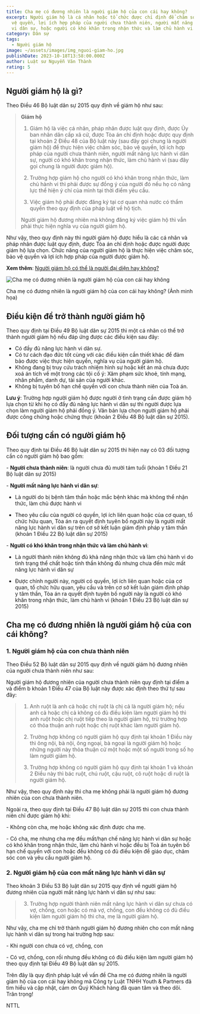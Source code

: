 ```yaml
---
title: Cha mẹ có đương nhiên là người giám hộ của con cái hay không?
excerpt: Người giám hộ là cá nhân hoặc tổ chức được chỉ định để chăm sóc và bảo
  vệ quyền, lợi ích hợp pháp của người chưa thành niên, người mất năng lực hành
  vi dân sự, hoặc người có khó khăn trong nhận thức và làm chủ hành vi.
category: Dân sự
tags:
  - Người giám hộ
image: ~/assets/images/img_nguoi-giam-ho.jpg
publishDate: 2023-10-18T13:58:00.000Z
author: Luật sư Nguyễn Văn Thành
rating: 5
---
```

## Người giám hộ là gì?

Theo Điều 46 Bộ luật dân sự 2015 quy định về giám hộ như sau:

>  **Giám hộ**
>
> 1. Giám hộ là việc cá nhân, pháp nhân được luật quy định, được Ủy ban nhân dân cấp xã cử, được Tòa án chỉ định hoặc được quy định tại khoản 2 Điều 48 của Bộ luật này (sau đây gọi chung là người giám hộ) để thực hiện việc chăm sóc, bảo vệ quyền, lợi ích hợp pháp của người chưa thành niên, người mất năng lực hành vi dân sự, người có khó khăn trong nhận thức, làm chủ hành vi (sau đây gọi chung là người được giám hộ).
>
> 2. Trường hợp giám hộ cho người có khó khăn trong nhận thức, làm chủ hành vi thì phải được sự đồng ý của người đó nếu họ có năng lực thể hiện ý chí của mình tại thời điểm yêu cầu.
>
> 3. Việc giám hộ phải được đăng ký tại cơ quan nhà nước có thẩm quyền theo quy định của pháp luật về hộ tịch.
>
> Người giám hộ đương nhiên mà không đăng ký việc giám hộ thì vẫn phải thực hiện nghĩa vụ của người giám hộ.

Như vậy, theo quy định này thì người giám hộ được hiểu là các cá nhân và pháp nhân được luật quy định, được Tòa án chỉ định hoặc được người được giám hộ lựa chọn. Chức năng của người giám hộ là thực hiện việc chăm sóc, bảo vệ quyền và lợi ích hợp pháp của người được giám hộ.

**Xem thêm**: [Người giám hộ có thể là người đại diện hay không?](http://https//vinhphuclawyers.vn/kien-thuc-phap-ly/dan-su/nguoi-giam-ho-co-the-la-nguoi-dai-dien-hay-khong-35783.htm)

![Cha mẹ có đương nhiên là người giám hộ của con cái hay không](~/assets/images/cha-mẹ-có-đương-nhiên-là-người-giám-hộ-của-con-cái-hay-không.jpg "Cha mẹ có đương nhiên là người giám hộ của con cái hay không")

Cha mẹ có đương nhiên là người giám hộ của con cái hay không? (Ảnh minh họa)

## Điều kiện để trở thành người giám hộ

Theo quy định tại Điều 49 Bộ luật dân sự 2015 thì một cá nhân có thể trở thành người giám hộ nếu đáp ứng được các điều kiện sau đây:

* Có đầy đủ năng lực hành vi dân sự.
* Có tư cách đạo đức tốt cùng với các điều kiện cần thiết khác để đảm bảo được việc thực hiện quyền, nghĩa vụ của người giám hộ.
* Không đang bị truy cứu trách nhiệm hình sự hoặc kết án mà chưa được xoá án tích về một trong các tội cố ý: Xâm phạm sức khoẻ, tính mạng, nhân phẩm, danh dự, tài sản của người khác.
* Không bị tuyên bố hạn chế quyền với con chưa thành niên của Toà án.

**Lưu ý**: Trường hợp người giám hộ được người ở tình trạng cần được giám hộ lựa chọn từ khi họ có đầy đủ năng lực hành vi dân sự thì người được lựa chọn làm người giám hộ phải đồng ý. Văn bản lựa chọn người giám hộ phải được công chứng hoặc chứng thực (khoản 2 Điều 48 Bộ luật dân sự 2015).

## Đối tượng cần có người giám hộ

Theo quy định tại Điều 46 Bộ luật dân sự 2015 thì hiện nay có 03 đối tượng cần có người giám hộ bao gồm:

\- **Người chưa thành niên**: là người chưa đủ mười tám tuổi (khoản 1 Điều 21 Bộ luật dân sự 2015)

\- **Người mất năng lực hành vi dân sự**:

+ Là người do bị bệnh tâm thần hoặc mắc bệnh khác mà không thể nhận thức, làm chủ được hành vi

+ Theo yêu cầu của người có quyền, lợi ích liên quan hoặc của cơ quan, tổ chức hữu quan, Tòa án ra quyết định tuyên bố người này là người mất năng lực hành vi dân sự trên cơ sở kết luận giám định pháp y tâm thần (khoản 1 Điều 22 Bộ luật dân sự 2015)

\- **Người có khó khăn trong nhận thức và làm chủ hành vi**:

+ Là người thành niên không đủ khả năng nhận thức và làm chủ hành vi do tình trạng thể chất hoặc tinh thần không đủ nhưng chưa đến mức mất năng lực hành vi dân sự

+ Được chính người này, người có quyền, lợi ích liên quan hoặc của cơ quan, tổ chức hữu quan, yêu cầu và trên cơ sở kết luận giám định pháp y tâm thần, Tòa án ra quyết định tuyên bố người này là người có khó khăn trong nhận thức, làm chủ hành vi (khoản 1 Điều 23 Bộ luật dân sự 2015)

##  Cha mẹ có đương nhiên là người giám hộ của con cái không?

### 1. Người giám hộ của con chưa thành niên

Theo Điều 52 Bộ luật dân sự 2015 quy định về người giám hộ đương nhiên của người chưa thành niên như sau:

Người giám hộ đương nhiên của người chưa thành niên quy định tại điểm a và điểm b khoản 1 Điều 47 của Bộ luật này được xác định theo thứ tự sau đây:

> 1. Anh ruột là anh cả hoặc chị ruột là chị cả là người giám hộ; nếu anh cả hoặc chị cả không có đủ điều kiện làm người giám hộ thì anh ruột hoặc chị ruột tiếp theo là người giám hộ, trừ trường hợp có thỏa thuận anh ruột hoặc chị ruột khác làm người giám hộ.
>
> 2. Trường hợp không có người giám hộ quy định tại khoản 1 Điều này thì ông nội, bà nội, ông ngoại, bà ngoại là người giám hộ hoặc những người này thỏa thuận cử một hoặc một số người trong số họ làm người giám hộ.
>
> 3. Trường hợp không có người giám hộ quy định tại khoản 1 và khoản 2 Điều này thì bác ruột, chú ruột, cậu ruột, cô ruột hoặc dì ruột là người giám hộ.

Như vậy, theo quy định này thì cha mẹ không phải là người giám hộ đương nhiên của con chưa thành niên.

Ngoài ra, theo quy định tại Điều 47 Bộ luật dân sự 2015 thì con chưa thành niên chỉ được giám hộ khi:

\- Không còn cha, mẹ hoặc không xác định được cha mẹ.

\- Có cha, mẹ nhưng cha mẹ đều mất/hạn chế năng lực hành vi dân sự hoặc có khó khăn trong nhận thức, làm chủ hành vi hoặc đều bị Toà án tuyên bố hạn chế quyền với con hoặc đều không có đủ điều kiện để giáo dục, chăm sóc con và yêu cầu người giám hộ.

### 2. Người giám hộ của con mất năng lực hành vi dân sự

Theo khoản 3 Điều 53 Bộ luật dân sự 2015 quy định về người giám hộ đương nhiên của người mất năng lực hành vi dân sự như sau:

> 3. Trường hợp người thành niên mất năng lực hành vi dân sự chưa có vợ, chồng, con hoặc có mà vợ, chồng, con đều không có đủ điều kiện làm người giám hộ thì cha, mẹ là người giám hộ.

Như vậy, cha mẹ chỉ trở thành người giám hộ đương nhiên cho con mất năng lực hành vi dân sự trong hai trường hợp sau:

\- Khi người con chưa có vợ, chồng, con

\- Có vợ, chồng, con rồi nhưng đều không có đủ điều kiện làm người giám hộ theo quy định tại Điều 49 Bộ luật dân sự 2015.

Trên đây là quy định pháp luật về vấn đề Cha mẹ có đương nhiên là người giám hộ của con cái hay không mà Công ty Luật TNHH Youth & Partners đã tìm hiểu và cập nhật, cảm ơn Quý Khách hàng đã quan tâm và theo dõi. Trân trọng!

NTTL

